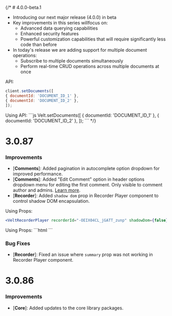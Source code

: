 {/* # 4.0.0-beta.1
- Introducing our next major release (4.0.0) in beta
- Key improvements in this series willfocus on:
  - Advanced data querying capabilities
  - Enhanced security features
  - Powerful customization capabilities that will require significantly less code than before
- In today's release we are adding support for multiple document operations:
  - Subscribe to multiple documents simultaneously
  - Perform real-time CRUD operations across multiple documents at once
<Tabs>
<Tab title="React / Next.js">

  API:
  ```jsx
client.setDocuments([
  { documentId: 'DOCUMENT_ID_1' },
  { documentId: 'DOCUMENT_ID_2' },
]);


  ```
  </Tab>
  <Tab title="Other Frameworks">
  Using API:
  ```js
  Velt.setDocuments([
    { documentId: 'DOCUMENT_ID_1' },
    { documentId: 'DOCUMENT_ID_2' },
  ]);
  ```
  </Tab>
</Tabs> */}



# 3.0.87

### Improvements
- [**Comments**]: Added pagination in autocomplete option dropdown for improved performance.
- [**Comments**]: Added "Edit Comment" option in header options dropdown menu for editing the first comment. Only visible to comment author and admins. [Learn more](/ui-customization/features/async/comments/comment-dialog/subcomponents/options-dropdown).
- [**Recorder**]: Added `shadow dom` prop in Recorder Player component to control shadow DOM encapsulation.

<Tabs>
<Tab title="React / Next.js">

  Using Props:
  ```jsx
  <VeltRecorderPlayer recorderId="-OEIX04CL_jGATT_zunp" shadowDom={false} />
  ```
  </Tab>
  <Tab title="Other Frameworks">
  Using Props:
  ```html
    <velt-recorder-player recorder-id="-OEIX04CL_jGATT_zunp" shadow-dom="false"></velt-recorder-player>
  ```
  </Tab>
</Tabs>


### Bug Fixes
- [**Recorder**]: Fixed an issue where `summary` prop was not working in Recorder Player component.


# 3.0.86

### Improvements
- [**Core**]: Added updates to the core library packages.
